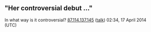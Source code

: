 <article id="10489485" title=Talk:Helen Walsh>
	<talkpage id="10489485" title="Talk:Helen Walsh">
{{WikiProject Biography
|living=yes
|class=Stub
|listas=Walsh, Helen
|a&amp;e-work-group=yes
}}

== &quot;Her controversial debut ...&quot; ==

In what way is it controversial? [[Special:Contributions/87.114.137.145|87.114.137.145]] ([[User talk:87.114.137.145|talk]]) 02:34, 17 April 2014 (UTC)
	</talkpage>
</article>